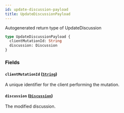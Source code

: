 ```yaml
---
id: update-discussion-payload
title: UpdateDiscussionPayload
---
```


Autogenerated return type of UpdateDiscussion

```graphql
type UpdateDiscussionPayload {
  clientMutationId: String
  discussion: Discussion
}
```

### Fields

#### `clientMutationId` ([`String`](/docs/api/scalars/string))

A unique identifier for the client performing the mutation.

#### `discussion` ([`Discussion`](/docs/api/objects/discussion))

The modified discussion.
